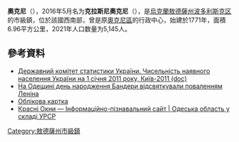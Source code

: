 {{No footnotes|time=2015-09-16T07:31:24+00:00}}
{{coord|47|32|20|N|29|27|42|E|scale:30000|display=title}}

'''奧克尼'''（{{lang-uk|Окни}}），2016年5月名为'''克拉斯尼奧克尼'''（{{lang-uk|Красні Окни}}），是[[烏克蘭|烏克蘭]][[敖德薩州|敖德薩州]][[波多利斯克区_(乌克兰)|波多利斯克区]]的市級鎮，位於該國西南部，曾是原[[奧克尼區|奧克尼區]]的行政中心，始建於1771年，面積6.96平方公里，2021年人口数量为5,145人。

==參考資料==
*[https://web.archive.org/web/20121010205321/http://stat6.stat.lviv.ua/PXWEB2007/ukr/publ/2011/chnas.zip Державний комітет статистики України. Чисельність наявного населення України на 1 січня 2011 року, Київ-2011 (doc)]
*[http://espreso.tv/news/2015/01/02/na_odeschyni_den_narodzhennya_bandery_vidsvyatkuvaly_povalennyam_lenina На Одещині день народження Бандери відсвяткували поваленням Леніна] {{Wayback|url=http://espreso.tv/news/2015/01/02/na_odeschyni_den_narodzhennya_bandery_vidsvyatkuvaly_povalennyam_lenina |date=20191203152848 }}
* [http://gska2.rada.gov.ua/pls/z7502/A005?rdat1=19.07.2008&rf7571=24440 Облікова картка]{{dead link|date=2017年11月 |bot=InternetArchiveBot |fix-attempted=yes }}
* [http://imsu-odesa.com/mista-i-sela-odeskoi-oblasti/krasnooknjanskyj-rajon/krasni-okny.html Красні Окни — Інформаційно-пізнавальний сайт | Одеська область у складі УРСР] {{Wayback|url=http://imsu-odesa.com/mista-i-sela-odeskoi-oblasti/krasnooknjanskyj-rajon/krasni-okny.html |date=20200127012004 }}

{{DEFAULTSORT:Окни}}
[[Category:敖德薩州市級鎮|Category:敖德薩州市級鎮]]


{{Odessa-geo-stub}}